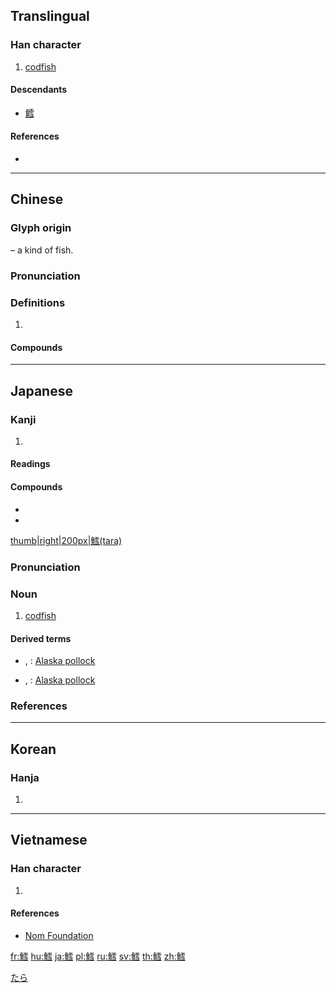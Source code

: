 {{character info/new}}
{{also|鳕}}
==Translingual==

===Han character===
{{Han char|rn=195|rad=魚|as=11|sn=22|four=21374|canj=NFMBM,NFMBS|ids=⿰魚雪}}

# [[codfish]]

====Descendants====
* [[鳕]]

====References====
* {{Han ref|kx=1477.301|dkj=46470|dj=2009.140|hdz=74710.030|uh=9C48|ud=40008|bh=F7AB|bd=63403}}

----

==Chinese==
{{zh-forms|s=鳕}}

===Glyph origin===
{{Han etym}}
{{Han compound|魚|t1=fish|雪|ls=psc|c1=s|c2=p}} – a kind of fish.

===Pronunciation===
{{zh-pron
|m=xuě
|c=syut3
|cat=
}}

===Definitions===
{{zh-hanzi}}

# {{rfdef|zh}}

====Compounds====
{{zh-der|鱈魚}}

----

==Japanese==

===Kanji===
{{ja-kanji|grade=uc|rs=魚11}}

# {{defn|lang=ja|sort=魚11}}

====Readings====
{{ja-readings|on=[[せつ]] (setsu)|kun=[[たら]] (tara)}}

====Compounds====
* {{ja-r|矢鱈|やたら}}
* {{ja-r|出鱈目|でたらめ}}

[[file:Pacific cod - cropped.jpg|thumb|right|200px|鱈(tara)]]

===Pronunciation===
{{ja-pron|たら|acc=1|acc_ref=DJR,NHK}}

===Noun===
{{ja-noun|たら|タラ}}

# [[codfish]]

====Derived terms====
{{der-top}}
* {{ja-r|助宗鱈|すけそうだら}}, {{ja-r|助惣鱈|すけそうだら}}: [[Alaska pollock]]
* {{ja-r|介党鱈|すけとうだら}}, {{ja-r|鯳|すけとうだら}}: [[Alaska pollock]]
{{der-bottom}}

===References===
<references/>

[[Category:ja:Fish|たら]]

----

==Korean==

===Hanja===
{{ko-hanja|hangeul=[[설]]|eumhun=|rv=seol|mr=sŏl|y=sel}}

# {{defn|lang=ko|sort=魚11}}

----

==Vietnamese==

===Han character===
{{vi-readings|rs=魚11|hanviet=tuyết}}

# {{defn|lang=vi|sort=魚11}}

====References====
* [http://nomfoundation.org/common/nom_details.php?codepoint=9c48 Nom Foundation]

[[fr:鱈]]
[[hu:鱈]]
[[ja:鱈]]
[[pl:鱈]]
[[ru:鱈]]
[[sv:鱈]]
[[th:鱈]]
[[zh:鱈]]